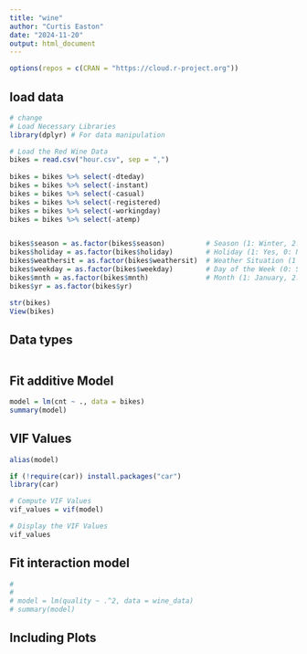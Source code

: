 ```yaml
---
title: "wine"
author: "Curtis Easton"
date: "2024-11-20"
output: html_document
---
```


```r

options(repos = c(CRAN = "https://cloud.r-project.org"))

```

## load data

```r
# change
# Load Necessary Libraries
library(dplyr) # For data manipulation

# Load the Red Wine Data
bikes = read.csv("hour.csv", sep = ",")
    
bikes = bikes %>% select(-dteday)
bikes = bikes %>% select(-instant)
bikes = bikes %>% select(-casual)
bikes = bikes %>% select(-registered)
bikes = bikes %>% select(-workingday)
bikes = bikes %>% select(-atemp)


bikes$season = as.factor(bikes$season)          # Season (1: Winter, 2: Spring, etc.)
bikes$holiday = as.factor(bikes$holiday)        # Holiday (1: Yes, 0: No)
bikes$weathersit = as.factor(bikes$weathersit)  # Weather Situation (1 to 4)
bikes$weekday = as.factor(bikes$weekday)        # Day of the Week (0: Sunday, 1: Monday, etc.)
bikes$mnth = as.factor(bikes$mnth)              # Month (1: January, 2: February, etc.)
bikes$yr = as.factor(bikes$yr)   

str(bikes)
View(bikes)


```

## Data types


```r

```



## Fit additive Model

```r

model = lm(cnt ~ ., data = bikes)
summary(model)

```

## VIF Values


```r

alias(model)

if (!require(car)) install.packages("car")
library(car)

# Compute VIF Values
vif_values = vif(model)

# Display the VIF Values
vif_values


```

## Fit interaction model

```r
# 
# 
# model = lm(quality ~ .^2, data = wine_data)
# summary(model)


```

## Including Plots

